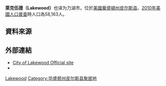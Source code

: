 {{Infobox settlement
| official_name            = 萊克伍德
| native_name              = Lakewood
| settlement_type          = [[城市|城市]]
| nickname                 =
| motto                    =

<!-- 圖片 -->
| image_skyline            = 
| imagesize                =
| image_caption            = 
| image_flag               = 
| image_seal               =
| image_blank_emblem       = <!-- 檔案不存在 CityofLakewood.gif ，可從英文維基百科取得 -->

<!-- 地圖 -->
| image_map = Pierce_County_Washington_Incorporated_and_Unincorporated_areas_Lakewood_Highlighted.svg
| mapsize                  = 250px
| map_caption              = 萊克伍德位置圖
| image_map1               =
| mapsize1                 =
| map_caption1             =

<!-- 行政區 -->
| subdivision_type         = [[國家|國家]]
| subdivision_name         = [[美國|美國]]
| subdivision_type1        = [[州|州]]
| subdivision_name1        = [[華盛頓州|華盛頓州]]
| subdivision_type2        = [[郡|郡]]
| subdivision_name2        = [[皮尔斯县_(华盛顿州)|皮尔斯县]]

<!-- 政府 -->
| government_footnotes     =
| government_type          = 
| leader_title             = [[市長|市長]]
| leader_name              = Doug Richardson<br/>道格·理查森<ref name="2008mayor">{{cite web |url=http://www.thenewstribune.com/news/local/story/248607.html |title=New mayor for Lakewood |date=2008-01-08 |accessdate=2008-03-05 |last=Tucker |first=Rob |work=The News Tribune }}{{dead link|date=2018年4月 |bot=InternetArchiveBot |fix-attempted=yes }}</ref>
| leader_title1            = [[市經理|市經理]]
| leader_name1             = Andrew Neiditz<br/>安德魯·奈迪茲
| leader_title2            = 副市長
| leader_name2             = Don Anderson<br/>唐·安德森<ref name="2008mayor" />
| established_title        = 設立
| established_date         = 1833年
| established_title2       = 組織（城市）
| established_date2        = 1996年2月28日

<!-- 地區 -->
| unit_pref  =  Imperial
| area_footnotes           =
| area_magnitude           =
| area_total_km2           = 49.1 
| area_land_km2            = 44.3 
| area_water_km2           = 4.8
| area_total_sq_mi         = 49.1
| area_land_sq_mi          = 44.3
| area_water_sq_mi         = 4.8
| area_water_percent       = 9.8

<!-- 人口 -->
| population_as_of         = [[2010美國人口普查|2010]]
| population_footnotes     =
| population_total         = 58,163
| population_density_km2   = 1313.6
| population_density_sq_mi = 3401.3

<!-- 基本資料 -->
| timezone                 = [[太平洋時區|PST]]
| utc_offset               = -8
| timezone_DST             = PDT
| utc_offset_DST           = -7
| elevation_footnotes      =
| elevation_m              = 80
| elevation_ft             = 262
| coordinates_display      = inline,title
| coordinates_type         = region:US_type:city
|latd = 47 |latm = 10 | lats = 0 |latNS = N
|longd = 122 |longm = 31 | longs =34 |longEW = W

<!-- 其它 -->
| postal_code_type         = [[美國郵遞區號|郵遞區號]]
| postal_code              = 98439, 98498, 98499
| area_code                = [[北美洲电话区号列表|253]]
| blank_name               = [[聯邦資訊處理標準|聯邦資訊處理標準碼]]
| blank_info               = 53-38038{{GR|2}}
| blank1_name              = [[地名資訊系統編號|地名資訊系統編號]]
| blank1_info              = 1512373{{GR|3}}
| website                  = http://www.cityoflakewood.us/
| footnotes                =
}}
'''萊克伍德（Lakewood）'''也译为力湖市。位於[[美國|美國]][[華盛頓州|華盛頓州]][[皮尔斯县_(华盛顿州)|皮尔斯县]]。[[2010年美國人口普查|2010年美國人口普查]]時人口為58,163人。

==資料來源==
{{Reflist}}

==外部連結==
{{Commons category|Lakewood, Washington}}
* [http://www.cityoflakewood.us/ City of Lakewood Official site] {{Wayback|url=http://www.cityoflakewood.us/ |date=20210507002051 }}
* {{dmoz|Regional/North_America/United_States/Washington/Localities/L/Lakewood,_Pierce_County/|Lakewood, Washington}}

{{Washington}}

[[Category:華盛頓州城市|Lakewood]]
[[Category:华盛顿州皮尔斯县聚居地|Category:华盛顿州皮尔斯县聚居地]]